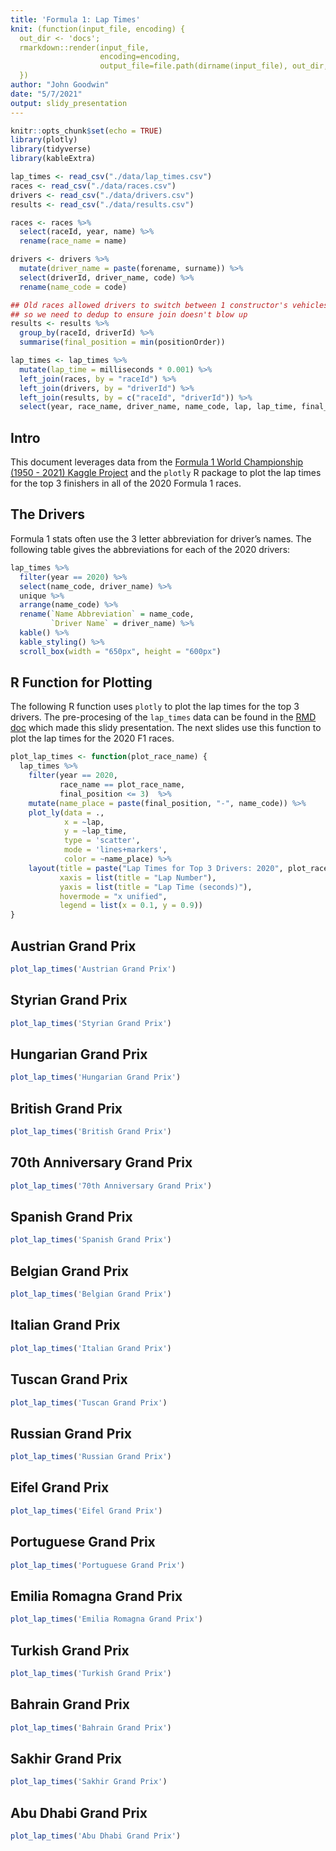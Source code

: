 ---
title: 'Formula 1: Lap Times'
knit: (function(input_file, encoding) {
  out_dir <- 'docs';
  rmarkdown::render(input_file,
                    encoding=encoding, 
                    output_file=file.path(dirname(input_file), out_dir, 'index.html'))
  })
author: "John Goodwin"
date: "5/7/2021"
output: slidy_presentation
---

```{r setup, include=FALSE}
knitr::opts_chunk$set(echo = TRUE)
library(plotly)
library(tidyverse)
library(kableExtra)
```

```{r load_data, include=FALSE}
lap_times <- read_csv("./data/lap_times.csv")
races <- read_csv("./data/races.csv")
drivers <- read_csv("./data/drivers.csv")
results <- read_csv("./data/results.csv")

races <- races %>%
  select(raceId, year, name) %>%
  rename(race_name = name)

drivers <- drivers %>%
  mutate(driver_name = paste(forename, surname)) %>%
  select(driverId, driver_name, code) %>%
  rename(name_code = code)

## Old races allowed drivers to switch between 1 constructor's vehicles in races
## so we need to dedup to ensure join doesn't blow up
results <- results %>%
  group_by(raceId, driverId) %>%
  summarise(final_position = min(positionOrder))

lap_times <- lap_times %>%
  mutate(lap_time = milliseconds * 0.001) %>%
  left_join(races, by = "raceId") %>%
  left_join(drivers, by = "driverId") %>%
  left_join(results, by = c("raceId", "driverId")) %>%
  select(year, race_name, driver_name, name_code, lap, lap_time, final_position)

```

## Intro

This document leverages data from the [Formula 1 World Championship (1950 - 2021) Kaggle Project](https://www.kaggle.com/rohanrao/formula-1-world-championship-1950-2020) and the `plotly` R package to plot the lap times for the top 3 finishers in all of the 2020 Formula 1 races.

## The Drivers

Formula 1 stats often use the 3 letter abbreviation for driver's names. The following table gives the abbreviations for each of the 2020 drivers:

```{r drivers, echo = FALSE}
lap_times %>% 
  filter(year == 2020) %>%
  select(name_code, driver_name) %>%
  unique %>%
  arrange(name_code) %>%
  rename(`Name Abbreviation` = name_code,
         `Driver Name` = driver_name) %>%
  kable() %>%
  kable_styling() %>%
  scroll_box(width = "650px", height = "600px")
```


## R Function for Plotting

The following R function uses `plotly` to plot the lap times for the top 3 drivers. The pre-procesing of the `lap_times` data can be found in the [RMD doc](https://github.com/WiscoDisco5/f1-lap-times-plotly/blob/main/f1_lap_times.Rmd) which made this slidy presentation. The next slides use this function to plot the lap times for the 2020 F1 races.

```{r plot_function}
plot_lap_times <- function(plot_race_name) {
  lap_times %>%
    filter(year == 2020,
           race_name == plot_race_name,
           final_position <= 3)  %>%
    mutate(name_place = paste(final_position, "-", name_code)) %>%
    plot_ly(data = .,
            x = ~lap, 
            y = ~lap_time, 
            type = 'scatter', 
            mode = 'lines+markers',
            color = ~name_place) %>%
    layout(title = paste("Lap Times for Top 3 Drivers: 2020", plot_race_name),
           xaxis = list(title = "Lap Number"),
           yaxis = list(title = "Lap Time (seconds)"),
           hovermode = "x unified",
           legend = list(x = 0.1, y = 0.9))
}
```

## Austrian Grand Prix

```{r Austrian_Grand_Prix, echo=FALSE}
plot_lap_times('Austrian Grand Prix')
```

## Styrian Grand Prix

```{r Styrian_Grand_Prix, echo=FALSE}
plot_lap_times('Styrian Grand Prix')
```

## Hungarian Grand Prix

```{r Hungarian_Grand_Prix, echo=FALSE}
plot_lap_times('Hungarian Grand Prix')
```

## British Grand Prix

```{r British_Grand_Prix, echo=FALSE}
plot_lap_times('British Grand Prix')
```

## 70th Anniversary Grand Prix

```{r 70th_Anniversary_Grand_Prix, echo=FALSE}
plot_lap_times('70th Anniversary Grand Prix')
```

## Spanish Grand Prix

```{r Spanish_Grand_Prix, echo=FALSE}
plot_lap_times('Spanish Grand Prix')
```

## Belgian Grand Prix

```{r Belgian_Grand_Prix, echo=FALSE}
plot_lap_times('Belgian Grand Prix')
```

## Italian Grand Prix

```{r Italian_Grand_Prix, echo=FALSE}
plot_lap_times('Italian Grand Prix')
```

## Tuscan Grand Prix

```{r Tuscan_Grand_Prix, echo=FALSE}
plot_lap_times('Tuscan Grand Prix')
```

## Russian Grand Prix

```{r Russian_Grand_Prix, echo=FALSE}
plot_lap_times('Russian Grand Prix')
```

## Eifel Grand Prix

```{r Eifel_Grand_Prix, echo=FALSE}
plot_lap_times('Eifel Grand Prix')
```

## Portuguese Grand Prix

```{r Portuguese_Grand_Prix, echo=FALSE}
plot_lap_times('Portuguese Grand Prix')
```

## Emilia Romagna Grand Prix

```{r Emilia_Romagna_Grand_Prix, echo=FALSE}
plot_lap_times('Emilia Romagna Grand Prix')
```

## Turkish Grand Prix

```{r Turkish_Grand_Prix, echo=FALSE}
plot_lap_times('Turkish Grand Prix')
```

## Bahrain Grand Prix

```{r Bahrain_Grand_Prix, echo=FALSE}
plot_lap_times('Bahrain Grand Prix')
```

## Sakhir Grand Prix

```{r Sakhir_Grand_Prix, echo=FALSE}
plot_lap_times('Sakhir Grand Prix')
```

## Abu Dhabi Grand Prix

```{r Abu_Dhabi_Grand_Prix, echo=FALSE}
plot_lap_times('Abu Dhabi Grand Prix')
```

